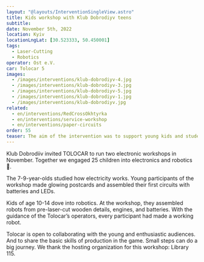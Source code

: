 ```yaml
---
layout: "@layouts/InterventionSingleView.astro"
title: Kids workshop with Klub Dobrodiyv teens
subtitle: 
date: November 5th, 2022
location: Kyiv
locationLngLat: [30.523333, 50.450001]
tags: 
  - Laser-Cutting
  - Robotics
operator: Ost e.V.
car: Tolocar 5
images:
  - /images/interventions/klub-dobrodiyv-4.jpg
  - /images/interventions/klub-dobrodiyv-3.jpg
  - /images/interventions/klub-dobrodiyv-5.jpg
  - /images/interventions/klub-dobrodiyv-1.jpg
  - /images/interventions/klub-dobrodiyv.jpg
related:
  - en/interventions/RedCrossOkhtyrka
  - en/interventions/service-workshop
  - en/interventions/paper-circuits
order: 55
teaser: The aim of the intervention was to support young kids and students, teaching basic skills of production in the game.
---
```

Klub Dobrodiiv invited TOLOCAR to run two electronic workshops in November. Together we engaged 25 children into electronics and robotics 🤖.

The 7-9-year-olds studied how electricity works. Young participants of the workshop made glowing postcards and assembled their first circuits with batteries and LEDs.

Kids of age 10-14 dove into robotics. At the workshop, they assembled robots from pre-laser-cut wooden details, engines, and batteries. With the guidance of the Tolocar’s operators, every participant had made a working robot.

Tolocar is open to collaborating with the young and enthusiastic audiences. And to share the basic skills of production in the game. Small steps can do a big journey. We thank the hosting organization for this workshop: Library 115.
